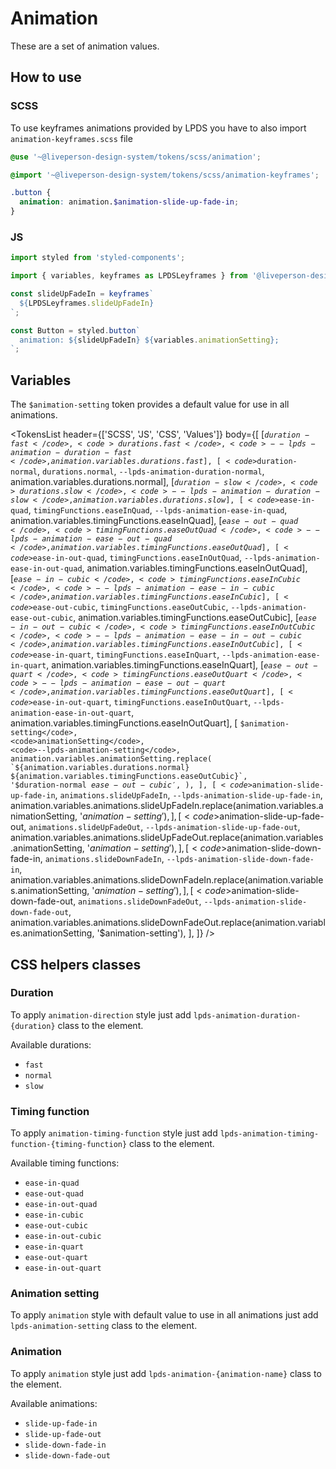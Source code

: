 


<Meta title="Tokens/Animation" />

# Animation

These are a set of animation values.

## How to use

### SCSS

To use keyframes animations provided by LPDS you have to also import `animation-keyframes.scss` file

```scss
@use '~@liveperson-design-system/tokens/scss/animation';

@import '~@liveperson-design-system/tokens/scss/animation-keyframes';

.button {
  animation: animation.$animation-slide-up-fade-in;
}
```

### JS

```js
import styled from 'styled-components';

import { variables, keyframes as LPDSLeyframes } from '@liveperson-design-system/tokens/js/animation';

const slideUpFadeIn = keyframes`
  ${LPDSLeyframes.slideUpFadeIn}
`;

const Button = styled.button`
  animation: ${slideUpFadeIn} ${variables.animationSetting};
`;
```

## Variables

The `$animation-setting` token provides a default value for use in all animations.

<TokensList
  header={['SCSS', 'JS', 'CSS', 'Values']}
  body={[
    [<code>$duration-fast</code>, <code>durations.fast</code>, <code>--lpds-animation-duration-fast</code>, animation.variables.durations.fast],
    [<code>$duration-normal</code>, <code>durations.normal</code>, <code>--lpds-animation-duration-normal</code>, animation.variables.durations.normal],
    [<code>$duration-slow</code>, <code>durations.slow</code>, <code>--lpds-animation-duration-slow</code>, animation.variables.durations.slow],
    [<code>$ease-in-quad</code>, <code>timingFunctions.easeInQuad</code>, <code>--lpds-animation-ease-in-quad</code>, animation.variables.timingFunctions.easeInQuad],
    [<code>$ease-out-quad</code>, <code>timingFunctions.easeOutQuad</code>, <code>--lpds-animation-ease-out-quad</code>, animation.variables.timingFunctions.easeOutQuad],
    [<code>$ease-in-out-quad</code>, <code>timingFunctions.easeInOutQuad</code>, <code>--lpds-animation-ease-in-out-quad</code>, animation.variables.timingFunctions.easeInOutQuad],
    [<code>$ease-in-cubic</code>, <code>timingFunctions.easeInCubic</code>, <code>--lpds-animation-ease-in-cubic</code>, animation.variables.timingFunctions.easeInCubic],
    [<code>$ease-out-cubic</code>, <code>timingFunctions.easeOutCubic</code>, <code>--lpds-animation-ease-out-cubic</code>, animation.variables.timingFunctions.easeOutCubic],
    [<code>$ease-in-out-cubic</code>, <code>timingFunctions.easeInOutCubic</code>, <code>--lpds-animation-ease-in-out-cubic</code>, animation.variables.timingFunctions.easeInOutCubic],
    [<code>$ease-in-quart</code>, <code>timingFunctions.easeInQuart</code>, <code>--lpds-animation-ease-in-quart</code>, animation.variables.timingFunctions.easeInQuart],
    [<code>$ease-out-quart</code>, <code>timingFunctions.easeOutQuart</code>, <code>--lpds-animation-ease-out-quart</code>, animation.variables.timingFunctions.easeOutQuart],
    [<code>$ease-in-out-quart</code>, <code>timingFunctions.easeInOutQuart</code>, <code>--lpds-animation-ease-in-out-quart</code>, animation.variables.timingFunctions.easeInOutQuart],
    [
      <code>$animation-setting</code>,
      <code>animationSetting</code>,
      <code>--lpds-animation-setting</code>,
      animation.variables.animationSetting.replace(
        `${animation.variables.durations.normal} ${animation.variables.timingFunctions.easeOutCubic}`,
        '$duration-normal $ease-out-cubic',
      ),
    ],
    [
      <code>$animation-slide-up-fade-in</code>,
      <code>animations.slideUpFadeIn</code>,
      <code>--lpds-animation-slide-up-fade-in</code>,
      animation.variables.animations.slideUpFadeIn.replace(animation.variables.animationSetting, '$animation-setting'),
    ],
    [
      <code>$animation-slide-up-fade-out</code>,
      <code>animations.slideUpFadeOut</code>,
      <code>--lpds-animation-slide-up-fade-out</code>,
      animation.variables.animations.slideUpFadeOut.replace(animation.variables.animationSetting, '$animation-setting'),
    ],
    [
      <code>$animation-slide-down-fade-in</code>,
      <code>animations.slideDownFadeIn</code>,
      <code>--lpds-animation-slide-down-fade-in</code>,
      animation.variables.animations.slideDownFadeIn.replace(animation.variables.animationSetting, '$animation-setting'),
    ],
    [
      <code>$animation-slide-down-fade-out</code>,
      <code>animations.slideDownFadeOut</code>,
      <code>--lpds-animation-slide-down-fade-out</code>,
      animation.variables.animations.slideDownFadeOut.replace(animation.variables.animationSetting, '$animation-setting'),
    ],
  ]}
/>

## CSS helpers classes

### Duration

To apply `animation-direction` style just add `lpds-animation-duration-{duration}` class to the element.

Available durations:

- `fast`
- `normal`
- `slow`

### Timing function

To apply `animation-timing-function` style just add `lpds-animation-timing-function-{timing-function}` class to the element.

Available timing functions:

- `ease-in-quad`
- `ease-out-quad`
- `ease-in-out-quad`
- `ease-in-cubic`
- `ease-out-cubic`
- `ease-in-out-cubic`
- `ease-in-quart`
- `ease-out-quart`
- `ease-in-out-quart`

### Animation setting

To apply `animation` style with default value to use in all animations just add `lpds-animation-setting` class to the element.

### Animation

To apply `animation` style just add `lpds-animation-{animation-name}` class to the element.

Available animations:

- `slide-up-fade-in`
- `slide-up-fade-out`
- `slide-down-fade-in`
- `slide-down-fade-out`
